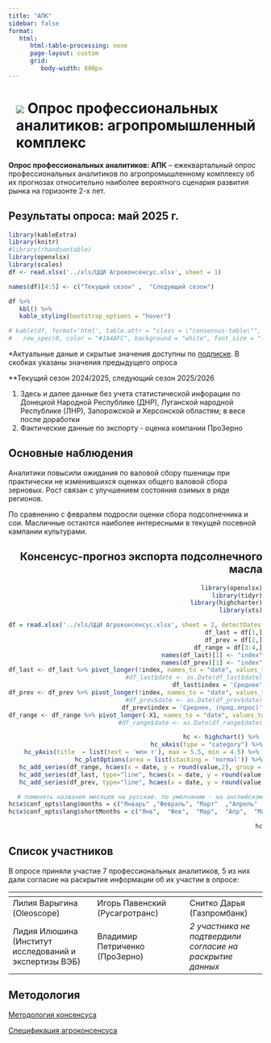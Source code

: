 ```yaml
---
title: "АПК"
sidebar: false
format:
   html:
      html-table-processing: none
      page-layout: custom
      grid:
         body-width: 800px
---
```


# ![](../images/icon-wheat.svg) Опрос профессиональных аналитиков: агропромышленный комплекс {.my-custom-class style="margin-left:3%;"}

::::::::::: grid
::: {.g-col-12 .g-col-sm-12 .g-col-xs-12 .g-col-xl-10 .g-col-md-6 .g-col-lg-6}
**Опрос профессиональных аналитиков: АПК** -- ежеквартальный опрос профессиональных аналитиков по агропромышленному комплексу об их прогнозах относительно наиболее вероятного сценария развития рынка на горизонте 2-х лет.
:::

::: {.g-col-12 .g-col-sm-12 .g-col-xs-12 .g-col-xl-10 .g-col-md-6 .g-col-lg-6}
## Результаты опроса: май 2025 г.

```r
library(kableExtra)
library(knitr)
#library(rhandsontable)
library(openxlsx)
library(scales)
df <- read.xlsx('../xls/ЦЦИ Агроконсенсус.xlsx', sheet = 1)

names(df)[4:5] <- c("Текущий сезон" ,  "Следующий сезон")

df %>%
   kbl() %>%
   kable_styling(bootstrap_options = "hover")

# kable(df, format='html', table.attr = "class = \"consensus-table\"", digits=1, lable = TRUE) %>%
#   row_spec(0, color = "#1A4AFC", background = "white", font_size = "larger", bold = TRUE, align = "right")
```

\*Актуальные даные и скрытые значения доступны по [подписке](../subscribe.qmd). В скобках указаны значения предыдущего опроса

\*\*Текущий сезон 2024/2025, следующий сезон 2025/2026

1)  Здесь и далее данные без учета статистической инфорации по Донецкой Народной Республике (ДНР), Луганской народной Республике (ЛНР), Запорожской и Херсонской областям; в весе после доработки
2)  Фактические данные по экспорту - оценка компании ПроЗерно
:::

::: {.g-col-12 .g-col-sm-12 .g-col-xs-12 .g-col-xl-5 .g-col-md-6 .g-col-lg-6}
## Основные наблюдения

Аналитики повысили ожидания по валовой сбору пшеницы при практически не изменившихся оценках общего валовой сбора зерновых. Рост связан с улучшением состояния озимых в ряде регионов.

По сравнению с февралем подросли оценки сбора подсолнечника и сои. Масличные остаются наиболее интересными в текущей посевной кампании культурами.

:::

:::: {.g-col-12 .g-col-sm-12 .g-col-xs-12 .g-col-xl-5 .g-col-md-6 .g-col-lg-6}
::: {style="text-align: right"}
## Консенсус-прогноз экспорта подсолнечного масла

```r
library(openxlsx)
library(tidyr)
library(highcharter)
library(xts)

df = read.xlsx('../xls/ЦЦИ Агроконсенсус.xlsx', sheet = 2, detectDates = FALSE)
df_last = df[1,]
df_prev = df[2,]
df_range = df[3:4,]
names(df_last)[1] <- "index"
names(df_prev)[1] <- "index"
df_last <- df_last %>% pivot_longer(!index, names_to = "date", values_to = 'value')
#df_last$date <- as.Date(df_last$date)
df_last$index = 'Среднее'
df_prev <- df_prev %>% pivot_longer(!index, names_to = "date", values_to = 'value')
#df_prev$date <- as.Date(df_prev$date)
df_prev$index = 'Среднее, (пред.опрос)'
df_range <- df_range %>% pivot_longer(-X1, names_to = "date", values_to = 'value')
#df_range$date <- as.Date(df_range$date)

hc <- highchart() %>% 
   hc_xAxis(type = "category") %>%
   hc_yAxis(title  = list(text = 'млн т'), max = 5.5, min = 4.5) %>% 
   hc_plotOptions(area = list(stacking = 'normal')) %>%
   hc_add_series(df_range, hcaes(x = date, y = round(value,2), group = X1), type = 'area', color = c('#d1e5ff','#ffffff')) %>%
   hc_add_series(df_last, type="line", hcaes(x = date, y = round(value,2), group=index), color = "#1A4AFC", dataLabels = TRUE) %>%
   hc_add_series(df_prev, type="line", hcaes(x = date, y = round(value,2), group=index), color = "#1A4AFC", dashStyle = "ShortDash")

# поменять названия месяцев на русские. по умолчанию - на английском
hc$x$conf_opts$lang$months = c("Январь"	,"Февраль",	"Март"	,"Апрель"	,"Май",	"Июнь", "Июль",	"Август",	"Сентябрь",	"Октябрь",	"Ноябрь",	"Декабрь")
hc$x$conf_opts$lang$shortMonths = c("Янв", 	"Фев",	"Мар",	"Апр",	"Май",	"Июн",	"Июл",	"Авг",	"Сен",	"Окт",	"Ноя",	"Дек")

hc
```
:::
::::

::: {.g-col-12 .g-col-sm-12 .g-col-xs-12 .g-col-xl-10 .g-col-md-6 .g-col-lg-6}
## Список участников

В опросе приняли участие 7 профессиональных аналитиков, 5 из них дали согласие на раскрытие информации об их участии в опросе:

| <!-- --> | <!-- --> | <!-- --> |
|------------------------|--------------------------|----------------------|
| Лилия Варыгина (Oleoscope) | Игорь Павенский (Русагротранс) | Снитко Дарья (Газпромбанк) |
| Лидия Илюшина (Институт исследований и экспертизы ВЭБ) | Владимир Петриченко (ПроЗерно) | *2 участника не подтвердили согласие на раскрытие данных* |
:::

:::: {.g-col-12 .g-col-sm-12 .g-col-xs-12 .g-col-xl-4 .g-col-md-6 .g-col-lg-6}
::: {style="text-align: left"}
## Методология

[Методология консенсуса](../methodology/methodology-consensus-pbc.qmd)

[Спецификация агроконсенсуса](../pdf/Agro_Specifications_PBC.pdf)
:::
::::
:::::::::::
